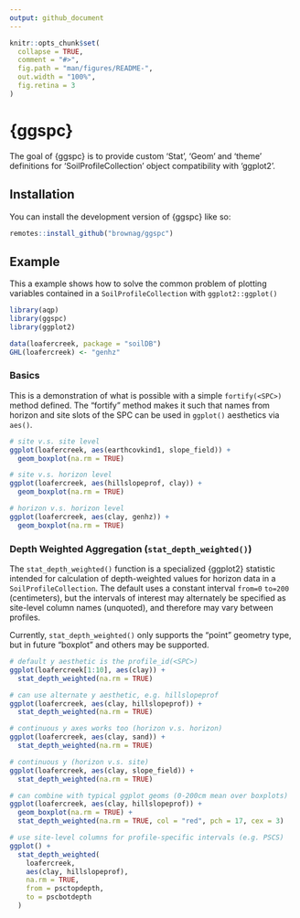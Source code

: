 ```yaml
---
output: github_document
---
```


<!-- README.md is generated from README.Rmd. Please edit that file -->

```r
knitr::opts_chunk$set(
  collapse = TRUE,
  comment = "#>",
  fig.path = "man/figures/README-",
  out.width = "100%",
  fig.retina = 3 
)
```

# {ggspc}

<!-- badges: start -->
<!-- badges: end -->

The goal of {ggspc} is to provide custom 'Stat', 'Geom' and 'theme' definitions for 'SoilProfileCollection' object compatibility with 'ggplot2'.


## Installation

You can install the development version of {ggspc} like so:

``` r
remotes::install_github("brownag/ggspc")
```

## Example

This a example shows how to solve the common problem of plotting variables contained in a `SoilProfileCollection` with `ggplot2::ggplot()`

```r
library(aqp)
library(ggspc)
library(ggplot2)

data(loafercreek, package = "soilDB")
GHL(loafercreek) <- "genhz"
```

### Basics

This is a demonstration of what is possible with a simple `fortify(<SPC>)` method defined. The "fortify" method makes it such that names from horizon and site slots of the SPC can be used in `ggplot()` aesthetics via `aes()`. 

```r
# site v.s. site level
ggplot(loafercreek, aes(earthcovkind1, slope_field)) +
  geom_boxplot(na.rm = TRUE)
```

```r
# site v.s. horizon level
ggplot(loafercreek, aes(hillslopeprof, clay)) +
  geom_boxplot(na.rm = TRUE)
```

```r
# horizon v.s. horizon level
ggplot(loafercreek, aes(clay, genhz)) +
  geom_boxplot(na.rm = TRUE)
```

### Depth Weighted Aggregation (`stat_depth_weighted()`)

The `stat_depth_weighted()` function is a specialized {ggplot2} statistic intended for calculation of depth-weighted values for horizon data in a `SoilProfileCollection`. The default uses a constant interval `from=0` `to=200` (centimeters), but the intervals of interest may alternately be specified as site-level column names (unquoted), and therefore may vary between profiles.

Currently, `stat_depth_weighted()` only supports the "point" geometry type, but in future "boxplot" and others may be supported.

```r
# default y aesthetic is the profile_id(<SPC>)
ggplot(loafercreek[1:10], aes(clay)) +
  stat_depth_weighted(na.rm = TRUE)
```

```r
# can use alternate y aesthetic, e.g. hillslopeprof
ggplot(loafercreek, aes(clay, hillslopeprof)) +
  stat_depth_weighted(na.rm = TRUE)
```

```r
# continuous y axes works too (horizon v.s. horizon)
ggplot(loafercreek, aes(clay, sand)) +
  stat_depth_weighted(na.rm = TRUE)
```

```r
# continuous y (horizon v.s. site)
ggplot(loafercreek, aes(clay, slope_field)) +
  stat_depth_weighted(na.rm = TRUE)
```

```r
# can combine with typical ggplot geoms (0-200cm mean over boxplots)
ggplot(loafercreek, aes(clay, hillslopeprof)) +
  geom_boxplot(na.rm = TRUE) + 
  stat_depth_weighted(na.rm = TRUE, col = "red", pch = 17, cex = 3)
```

```r
# use site-level columns for profile-specific intervals (e.g. PSCS)
ggplot() +
  stat_depth_weighted(
    loafercreek,
    aes(clay, hillslopeprof),
    na.rm = TRUE,
    from = psctopdepth,
    to = pscbotdepth
  )
```
